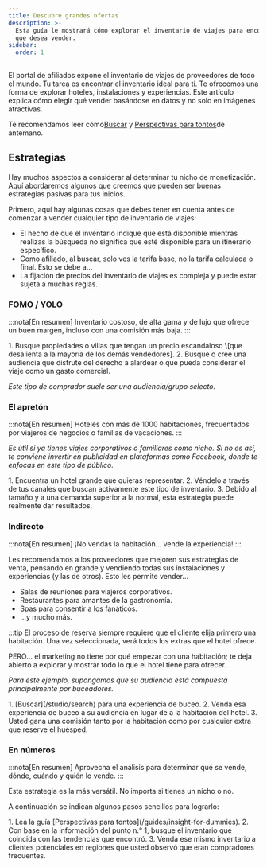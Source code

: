 ```yaml
---
title: Descubre grandes ofertas
description: >-
  Esta guía le mostrará cómo explorar el inventario de viajes para encontrar lo
  que desea vender.
sidebar:
  order: 1
---
```


El portal de afiliados expone el inventario de viajes de proveedores de todo el mundo. Tu tarea es encontrar el inventario ideal para ti. Te ofrecemos una forma de explorar hoteles, instalaciones y experiencias. Este artículo explica cómo elegir qué vender basándose en datos y no solo en imágenes atractivas.

Te recomendamos leer cómo[Buscar](/studio/search) y [Perspectivas para tontos](/guides/insight-for-dummies)de antemano.

## Estrategias

Hay muchos aspectos a considerar al determinar tu nicho de monetización. Aquí abordaremos algunos que creemos que pueden ser buenas estrategias pasivas para tus inicios.

Primero, aquí hay algunas cosas que debes tener en cuenta antes de comenzar a vender cualquier tipo de inventario de viajes:

* El hecho de que el inventario indique que está disponible mientras realizas la búsqueda no significa que esté disponible para un itinerario específico.
* Como afiliado, al buscar, solo ves la tarifa base, no la tarifa calculada o final. Esto se debe a...
* La fijación de precios del inventario de viajes es compleja y puede estar sujeta a muchas reglas.

### FOMO / YOLO

:::nota\[En resumen]
Inventario costoso, de alta gama y de lujo que ofrece un buen margen, incluso con una comisión más baja.
:::

<Steps>
  1. Busque propiedades o villas que tengan un precio escandaloso \[que desalienta a la mayoría de los demás vendedores].
  2. Busque o cree una audiencia que disfrute del derecho a alardear o que pueda considerar el viaje como un gasto comercial.
</Steps>


*Este tipo de comprador suele ser una audiencia/grupo selecto.*

### El apretón

:::nota\[En resumen]
Hoteles con más de 1000 habitaciones, frecuentados por viajeros de negocios o familias de vacaciones.
:::

*Es útil si ya tienes viajes corporativos o familiares como nicho. Si no es así, te conviene invertir en publicidad en plataformas como Facebook, donde te enfocas en este tipo de público.*

<Steps>
  1. Encuentra un hotel grande que quieras representar.
  2. Véndelo a través de tus canales que buscan activamente este tipo de inventario.
  3. Debido al tamaño y a una demanda superior a la normal, esta estrategia puede realmente dar resultados.
</Steps>


### Indirecto

:::nota\[En resumen]
¡No vendas la habitación... vende la experiencia!
:::

Les recomendamos a los proveedores que mejoren sus estrategias de venta, pensando en grande y vendiendo todas sus instalaciones y experiencias (y las de otros). Esto les permite vender...

* Salas de reuniones para viajeros corporativos.
* Restaurantes para amantes de la gastronomía.
* Spas para consentir a los fanáticos.
* ...y mucho más.

:::tip
El proceso de reserva siempre requiere que el cliente elija primero una habitación. Una vez seleccionada, verá todos los extras que el hotel ofrece.

PERO... el marketing no tiene por qué empezar con una habitación; te deja abierto a explorar y mostrar todo lo que el hotel tiene para ofrecer.

*Para este ejemplo, supongamos que su audiencia está compuesta principalmente por buceadores.*

<Steps>
  1. [Buscar](/studio/search) para una experiencia de buceo.
  2. Venda esa experiencia de buceo a su audiencia en lugar de a la habitación del hotel.
  3. Usted gana una comisión tanto por la habitación como por cualquier extra que reserve el huésped.
</Steps>


### En números

:::nota\[En resumen]
Aprovecha el análisis para determinar qué se vende, dónde, cuándo y quién lo vende.
:::

Esta estrategia es la más versátil. No importa si tienes un nicho o no.

A continuación se indican algunos pasos sencillos para lograrlo:

<Steps>
  1. Lea la guía [Perspectivas para tontos](/guides/insight-for-dummies).
  2. Con base en la información del punto n.° 1, busque el inventario que coincida con las tendencias que encontró.
  3. Venda ese mismo inventario a clientes potenciales en regiones que usted observó que eran compradores frecuentes.
</Steps>

